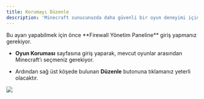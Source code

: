 ```yaml
---
title: Korumayı Düzenle
description: 'Minecraft sunucunuzda daha güvenli bir oyun deneyimi için özel Oyun Koruması ayarlarını yapılandırabilirsiniz. Bu sayede, sunucunuzda istenmeyen saldırılara karşı etkili bir koruma sağlayabilirsiniz.'
---
```


<Card title="Uyarı!" icon="circle-exclamation" href="/firewall/introduction" color="#CC0000">
  Bu ayarı yapabilmek için önce **Firewall Yönetim Paneline** giriş yapmanız gerekiyor.
</Card>

- **Oyun Koruması** sayfasına giriş yaparak, mevcut oyunlar arasından Minecraft’ı seçmeniz gerekiyor.

- Ardından sağ üst köşede bulunan **Düzenle** butonuna tıklamanız yeterli olacaktır.

<Frame>
  <img src="/images/game-protection/minecraft-3.png" />
</Frame>
